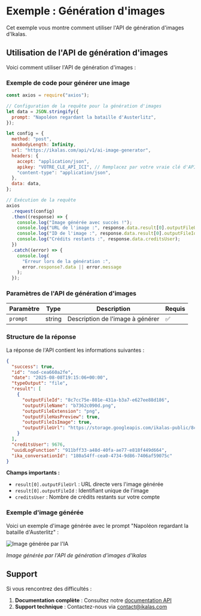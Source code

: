 
# Exemple : Génération d'images

Cet exemple vous montre comment utiliser l'API de génération d'images d'Ikalas.

## Utilisation de l'API de génération d'images

Voici comment utiliser l'API de génération d'images :

### Exemple de code pour générer une image

```js
const axios = require("axios");

// Configuration de la requête pour la génération d'images
let data = JSON.stringify({
  prompt: "Napoléon regardant la bataille d'Austerlitz",
});

let config = {
  method: "post",
  maxBodyLength: Infinity,
  url: "https://ikalas.com/api/v1/ai-image-generator",
  headers: {
    accept: "application/json",
    apikey: "VOTRE_CLE_API_ICI", // Remplacez par votre vraie clé d'API
    "content-type": "application/json",
  },
  data: data,
};

// Exécution de la requête
axios
  .request(config)
  .then((response) => {
    console.log("Image générée avec succès !");
    console.log("URL de l'image :", response.data.result[0].outputFileUrl);
    console.log("ID de l'image :", response.data.result[0].outputFileId);
    console.log("Crédits restants :", response.data.creditsUser);
  })
  .catch((error) => {
    console.log(
      "Erreur lors de la génération :",
      error.response?.data || error.message
    );
  });
```

### Paramètres de l'API de génération d'images

| Paramètre | Type   | Description                      | Requis |
| --------- | ------ | -------------------------------- | ------ |
| `prompt`  | string | Description de l'image à générer | ✅     |

### Structure de la réponse

La réponse de l'API contient les informations suivantes :

```json
{
  "success": true,
  "id": "nod-cea660a2fe",
  "date": "2025-08-08T19:15:06+00:00",
  "typeOutput": "file",
  "result": [
    {
      "outputFileId": "8c7cc75e-801e-431a-b3a7-e627ee88d186",
      "outputFileName": "b7362c090d.png",
      "outputFileExtension": "png",
      "outputFileHasPreview": true,
      "outputFileIsImage": true,
      "outputFileUrl": "https://storage.googleapis.com/ikalas-public/8cbe1269-2072-4111-8a10-1e00ac511c64.png"
    }
  ],
  "creditsUser": 9676,
  "uuidLogFunction": "911bff33-a48d-40fa-ae77-e818f449d664",
  "ika_conversationId": "180a54ff-cea0-4734-9d86-7406af59075c"
}
```

**Champs importants :**

- `result[0].outputFileUrl` : URL directe vers l'image générée
- `result[0].outputFileId` : Identifiant unique de l'image
- `creditsUser` : Nombre de crédits restants sur votre compte

### Exemple d'image générée

Voici un exemple d'image générée avec le prompt "Napoléon regardant la bataille d'Austerlitz" :

![Image générée par l'IA](https://storage.googleapis.com/ikalas-public/8cbe1269-2072-4111-8a10-1e00ac511c64.png)

_Image générée par l'API de génération d'images d'Ikalas_

## Support

Si vous rencontrez des difficultés :

1. **Documentation complète** : Consultez notre [documentation API](https://fr.docs.ikalas.com)
2. **Support technique** : Contactez-nous via [contact@ikalas.com](mailto:contact@ikalas.com)
